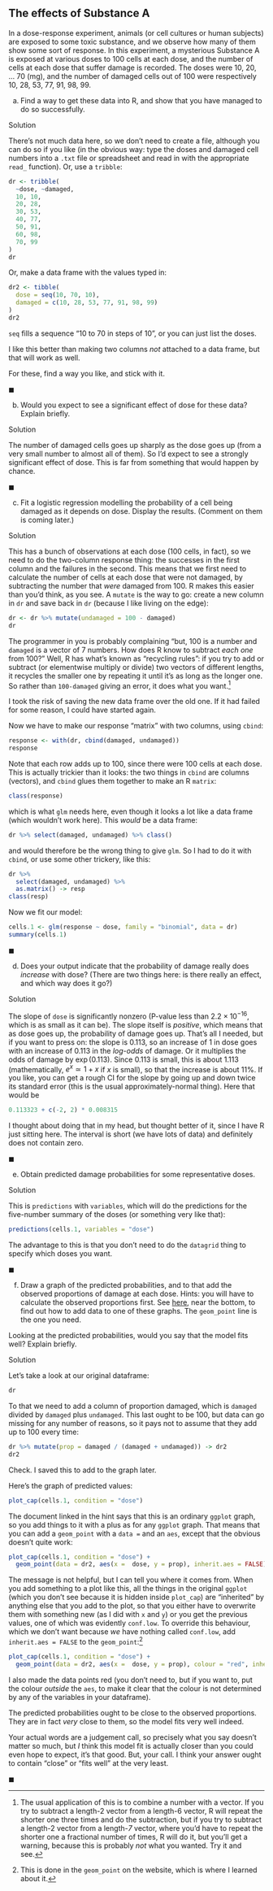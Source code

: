 ##  The effects of Substance A


 In a dose-response experiment, animals (or
cell cultures or human subjects) are exposed to some toxic substance,
and we observe how many of them show some sort of response. In this
experiment, a mysterious Substance A is exposed at various doses to
100 cells at each dose, and the number of cells at each dose that
suffer damage is recorded. The doses were 10, 20, ... 70 (mg), and
the number of damaged cells out of 100 were respectively 10, 28, 53,
77, 91, 98, 99.



(a) Find a way to get these data into R, and show that you have
managed to do so successfully.


Solution


There's not much data here, so we don't need to create a file,
although you can do so if you like (in the obvious way: type the
doses and damaged cell numbers into a `.txt` file or
spreadsheet and read in with the appropriate `read_`
function). 
Or, use a `tribble`:
```r
dr <- tribble(
  ~dose, ~damaged,
  10, 10,
  20, 28,
  30, 53,
  40, 77,
  50, 91,
  60, 98,
  70, 99
)
dr
```

       
Or, make a data frame with the values typed in:

```r
dr2 <- tibble(
  dose = seq(10, 70, 10),
  damaged = c(10, 28, 53, 77, 91, 98, 99)
)
dr2
```

 

`seq` fills a sequence "10 to 70 in steps of 10", or you can
just list the doses.

I like this better than making two columns *not* attached to a
data frame, but that will work as well.

For these, find a way you like, and stick with it.

    

$\blacksquare$

(b) Would you expect to see a significant effect of dose for
these data?
Explain briefly.


Solution


The number of damaged cells goes up sharply as the dose goes up
(from a very small number to almost all of them). So I'd expect
to see a strongly significant effect of dose. This is far from
something that would happen by chance.
 

$\blacksquare$

(c) Fit a logistic regression modelling the probability of a
cell being damaged as it depends on dose. Display the
results. (Comment on them is coming later.)


Solution


This has a bunch of observations at each dose (100 cells, in
fact), so we need to do the two-column response thing: the
successes in the first column and the failures in the
second. This means that we first need to calculate the number of
cells at each dose that were not damaged, by subtracting the
number that *were* damaged from 100. R makes this easier
than you'd think, as
you see. A `mutate` is the way to
go: create a new column in `dr` and save back in
`dr` (because I like living on the edge):
```r
dr <- dr %>% mutate(undamaged = 100 - damaged)
dr
```

       

The programmer in you is probably complaining "but, 100 is a number and `damaged` is a vector of 7 numbers. How does R know to subtract *each one* from 100?" Well, R has what's known as
"recycling rules": if you try to add or subtract (or elementwise
multiply or divide) two vectors of different lengths, it recycles the
smaller one by repeating it until it's as long as the longer one. So
rather than `100-damaged` giving an error, it does what you
want.^[The usual application of this is to combine a number  with a vector. If you try to subtract a length-2 vector from a  length-6 vector, R will repeat the shorter one three times and do  the subtraction, but if you try to subtract a length-2 vector from a length-*7* vector, where you'd have to repeat the shorter one a fractional number of times, R will do it, but you'll get a warning, because this is probably *not* what you wanted. Try it and see.]

I took the risk of saving the new data frame over the old one. If it
had failed for some reason, I could have started again.

Now we have to make our response "matrix" with two columns, using `cbind`:

```r
response <- with(dr, cbind(damaged, undamaged))
response
```

 

Note that each row adds up to 100, since there were 100 cells at each
dose. This is actually trickier than it looks: the two things in
`cbind` are columns (vectors), and `cbind` glues them
together to make an R `matrix`:

```r
class(response)
```

 

which is what `glm` needs here, even though it looks a lot like
a data frame (which wouldn't work here). This *would* be a data
frame:

```r
dr %>% select(damaged, undamaged) %>% class()
```

 

and would therefore be the wrong thing to give `glm`. So I had
to do it with `cbind`, or use some other trickery, like this:

```r
dr %>%
  select(damaged, undamaged) %>%
  as.matrix() -> resp
class(resp)
```

 

Now we fit our model:

```r
cells.1 <- glm(response ~ dose, family = "binomial", data = dr)
summary(cells.1)
```

 
    

$\blacksquare$

(d) Does your output indicate that the probability of damage
really does *increase* with dose? (There are two things here:
is there really an effect, and which way does it go?)


Solution


The slope of `dose` is significantly nonzero (P-value
less than $2.2 \times 10^{-16}$, which is as small as it can
be). The slope itself is *positive*, which means that as
dose goes up, the probability of damage goes up. 
That's all I needed, but if you want to press on: the slope is
0.113, so an increase of 1 in dose goes with an increase of
0.113 in the *log-odds* of damage. Or it multiplies the
odds of damage by $\exp(0.113)$. Since 0.113 is small, this is
about $1.113$ (mathematically, $e^x\simeq 1+x$ if $x$ is small),
so that the increase is about 11\%. 
If you like, you can get a rough CI for the slope by going up
and down twice its standard error (this is the usual
approximately-normal thing). Here that would be
```r
0.113323 + c(-2, 2) * 0.008315
```

       

I thought about doing that in my head, but thought better of it, since
I have R just sitting here. The interval is short (we have lots of
data) and definitely does not contain zero.
    

$\blacksquare$

(e) Obtain predicted damage probabilities for some representative doses. 


Solution

This is `predictions` with `variables`, which will do the predictions for the five-number summary of the doses (or something very like that):

```r
predictions(cells.1, variables = "dose")
```

The advantage to this is that you don't need to do the `datagrid` thing to specify which doses you want.

$\blacksquare$

(f) Draw a graph of the predicted probabilities, and to that add the observed proportions of damage at each dose. Hints: you will have to calculate the observed proportions first. See [here](https://vincentarelbundock.github.io/marginaleffects/articles/mfx01_predictions.html), near the bottom, to find out how to add data to one of these graphs. The `geom_point` line is the one you need.

Looking at  the predicted probabilities, would you say that
the model fits well? Explain briefly.


Solution

Let's take a look at our original dataframe:

```r
dr
```

To that we need to add a column of proportion damaged, which is `damaged` divided by `damaged` plus `undamaged`. This last ought to be 100, but data can go missing for any number of reasons, so it pays not to assume that they add up to 100 every time:

```r
dr %>% mutate(prop = damaged / (damaged + undamaged)) -> dr2
dr2
```

Check. I saved this to add to the graph later.

Here's the graph of predicted values:

```r
plot_cap(cells.1, condition = "dose")
```

The document linked in the hint says that this is an ordinary `ggplot` graph, so you add things to it with a plus as for any `ggplot` graph. That means that you can add a `geom_point` with a `data =` and an `aes`, except that the obvious doesn't quite work:

```r
plot_cap(cells.1, condition = "dose") +
  geom_point(data = dr2, aes(x =  dose, y = prop), inherit.aes = FALSE)
```

The message is not helpful, but I can tell you where it comes from. When you add something to a plot like this, all the things in the original `ggplot` (which you don't see because it is hidden inside `plot_cap`) are "inherited" by anything else that you add to the plot, so that you either have to overwrite them with something new (as I did with `x` and `y`) or you get the previous values, one of which was evidently `conf.low`. To override this behaviour, which we don't want because *we* have nothing called `conf.low`, add `inherit.aes = FALSE` to the `geom_point`:^[This is done in the `geom_point` on the website, which is where I learned about it.]

```r
plot_cap(cells.1, condition = "dose") +
  geom_point(data = dr2, aes(x =  dose, y = prop), colour = "red", inherit.aes = FALSE)
```

I also made the data points red (you don't need to, but if you want to, put the colour *outside* the `aes`, to make it clear that the colour is not determined by any of the variables in your dataframe).

The predicted
probabilities ought to be close to the observed proportions. They are in fact *very* close to them, so the model
fits very well indeed.

Your actual words are a judgement call, so precisely what you
say doesn't matter so much, but *I* think this model fit is
actually closer than you could even hope to expect, it's that
good. But, your call. I think your answer ought to contain
"close" or "fits well" at the very least. 
     
$\blacksquare$




